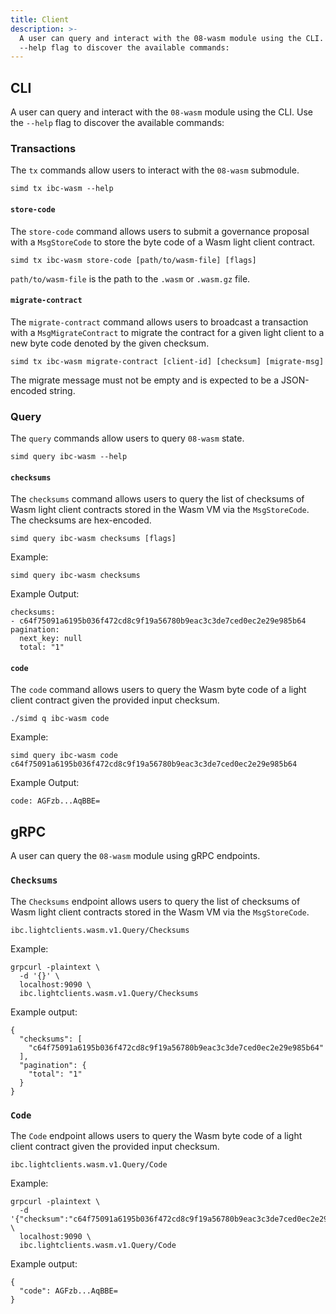 ```yaml
---
title: Client
description: >-
  A user can query and interact with the 08-wasm module using the CLI. Use the
  --help flag to discover the available commands:
---
```

## CLI

A user can query and interact with the `08-wasm` module using the CLI. Use the `--help` flag to discover the available commands:

### Transactions

The `tx` commands allow users to interact with the `08-wasm` submodule.

```shell
simd tx ibc-wasm --help
```

#### `store-code`

The `store-code` command allows users to submit a governance proposal with a `MsgStoreCode` to store the byte code of a Wasm light client contract.

```shell
simd tx ibc-wasm store-code [path/to/wasm-file] [flags]
```

`path/to/wasm-file` is the path to the `.wasm` or `.wasm.gz` file.

#### `migrate-contract`

The `migrate-contract` command allows users to broadcast a transaction with a `MsgMigrateContract` to migrate the contract for a given light client to a new byte code denoted by the given checksum.

```shell
simd tx ibc-wasm migrate-contract [client-id] [checksum] [migrate-msg]
```

The migrate message must not be empty and is expected to be a JSON-encoded string.

### Query

The `query` commands allow users to query `08-wasm` state.

```shell
simd query ibc-wasm --help
```

#### `checksums`

The `checksums` command allows users to query the list of checksums of Wasm light client contracts stored in the Wasm VM via the `MsgStoreCode`. The checksums are hex-encoded.

```shell
simd query ibc-wasm checksums [flags]
```

Example:

```shell
simd query ibc-wasm checksums
```

Example Output:

```shell
checksums:
- c64f75091a6195b036f472cd8c9f19a56780b9eac3c3de7ced0ec2e29e985b64
pagination:
  next_key: null
  total: "1"
```

#### `code`

The `code` command allows users to query the Wasm byte code of a light client contract given the provided input checksum.

```shell
./simd q ibc-wasm code
```

Example:

```shell
simd query ibc-wasm code c64f75091a6195b036f472cd8c9f19a56780b9eac3c3de7ced0ec2e29e985b64
```

Example Output:

```shell
code: AGFzb...AqBBE=
```

## gRPC

A user can query the `08-wasm` module using gRPC endpoints.

### `Checksums`

The `Checksums` endpoint allows users to query the list of checksums of Wasm light client contracts stored in the Wasm VM via the `MsgStoreCode`.

```shell
ibc.lightclients.wasm.v1.Query/Checksums
```

Example:

```shell
grpcurl -plaintext \
  -d '{}' \
  localhost:9090 \
  ibc.lightclients.wasm.v1.Query/Checksums
```

Example output:

```shell
{
  "checksums": [
    "c64f75091a6195b036f472cd8c9f19a56780b9eac3c3de7ced0ec2e29e985b64"
  ],
  "pagination": {
    "total": "1"
  }
}
```

### `Code`

The `Code` endpoint allows users to query the Wasm byte code of a light client contract given the provided input checksum.

```shell
ibc.lightclients.wasm.v1.Query/Code
```

Example:

```shell
grpcurl -plaintext \
  -d '{"checksum":"c64f75091a6195b036f472cd8c9f19a56780b9eac3c3de7ced0ec2e29e985b64"}' \
  localhost:9090 \
  ibc.lightclients.wasm.v1.Query/Code
```

Example output:

```shell
{
  "code": AGFzb...AqBBE=
}
```

